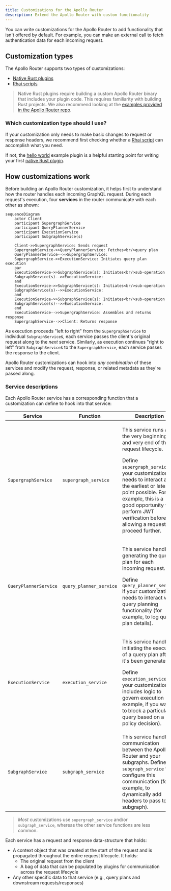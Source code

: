 ```yaml
---
title: Customizations for the Apollo Router
description: Extend the Apollo Router with custom functionality
---
```


You can write customizations for the Apollo Router to add functionality that isn't offered by default. For example, you can make an external call to fetch authentication data for each incoming request.

## Customization types

The Apollo Router supports two types of customizations:

* [Native Rust plugins](./native/)
* [Rhai scripts](./rhai/)

> Native Rust plugins require building a custom Apollo Router binary that includes your plugin code. This requires familiarity with building Rust projects. We also recommend looking at the [examples provided in the Apollo Router repo](https://github.com/apollographql/router/tree/main/examples).

### Which customization type should I use?

If your customization only needs to make basic changes to request or response headers, we recommend first checking whether a [Rhai script](./rhai/) can accomplish what you need.

If not, the [hello world](https://github.com/apollographql/router/blob/2b094d2eb47feab3f524bae53215a9c1c2cd0bea/examples/hello-world/src/hello_world.rs) example plugin is a helpful starting point for writing your first [native Rust plugin](./native/).

## How customizations work

Before building an Apollo Router customization, it helps first to understand how the router handles each incoming GraphQL request. During each request's execution, four **services** in the router communicate with each other as shown:

```mermaid
sequenceDiagram
    actor Client
    participant SupergraphService
    participant QueryPlannerService
    participant ExecutionService
    participant SubgraphService(s)

    Client->>SupergraphService: Sends request
    SupergraphService->>QueryPlannerService: Fetches<br/>query plan
    QueryPlannerService-->>SupergraphService: 
    SupergraphService->>ExecutionService: Initiates query plan execution
    par
    ExecutionService->>SubgraphService(s): Initiates<br/>sub-operation
    SubgraphService(s)-->>ExecutionService: 
    and
    ExecutionService->>SubgraphService(s): Initiates<br/>sub-operation
    SubgraphService(s)-->>ExecutionService: 
    and
    ExecutionService->>SubgraphService(s): Initiates<br/>sub-operation
    SubgraphService(s)-->>ExecutionService: 
    end
    ExecutionService-->>SupergraphService: Assembles and returns response
    SupergraphService-->>Client: Returns response
```

As execution proceeds "left to right" from the `SupergraphService` to individual `SubgraphService`s, each service passes the client's original request along to the _next_ service. Similarly, as execution continues "right to left" from `SubgraphService`s to the `SupergraphService`, each service passes the response to the client.

Apollo Router customizations can hook into _any combination_ of these services and modify the request, response, or related metadata as they're passed along.

### Service descriptions

Each Apollo Router service has a corresponding function that a customization can define to hook into that service:

| Service | Function | Description |
|---------|----------|-------------|
| `SupergraphService` | `supergraph_service` | <p>This service runs at the very beginning and very end of the request lifecycle.</p><p>Define `supergraph_service` if your customization needs to interact at the earliest or latest point possible. For example, this is a good opportunity to perform JWT verification before allowing a request to proceed further. </p>|
| `QueryPlannerService` | `query_planner_service` | <p>This service handles generating the query plan for each incoming request. </p><p>Define `query_planner_service` if your customization needs to interact with query planning functionality (for example, to log query plan details).</p> |
| `ExecutionService` | `execution_service` | <p>This service handles initiating the execution of a query plan after it's been generated.</p><p>Define `execution_service` if your customization includes logic to govern execution (for example, if you want to block a particular query based on a policy decision).</p>|
| `SubgraphService` | `subgraph_service` | This service handles communication between the Apollo Router and your subgraphs. Define `subgraph_service` to configure this communication (for example, to dynamically add headers to pass to a subgraph). |

> _Most_ customizations use `supergraph_service` and/or `subgraph_service`, whereas the other service functions are less common.

Each service has a request and response data-structure that holds:
* A context object that was created at the start of the request and is propagated throughout the entire request lifecycle. It holds:
    - The original request from the client
    - A bag of data that can be populated by plugins for communication across the request lifecycle
* Any other specific data to that service (e.g., query plans and downstream requests/responses)
